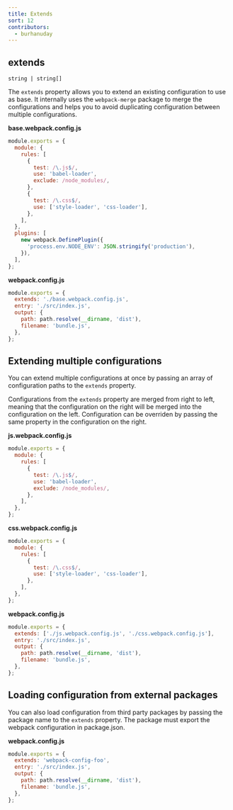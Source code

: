 ```yaml
---
title: Extends
sort: 12
contributors:
  - burhanuday
---
```


## extends

`string | string[]`

The `extends` property allows you to extend an existing configuration to use as base. It internally uses the `webpack-merge` package to merge the configurations and helps you to avoid duplicating configuration between multiple configurations.

**base.webpack.config.js**

```javascript
module.exports = {
  module: {
    rules: [
      {
        test: /\.js$/,
        use: 'babel-loader',
        exclude: /node_modules/,
      },
      {
        test: /\.css$/,
        use: ['style-loader', 'css-loader'],
      },
    ],
  },
  plugins: [
    new webpack.DefinePlugin({
      'process.env.NODE_ENV': JSON.stringify('production'),
    }),
  ],
};
```

**webpack.config.js**

```javascript
module.exports = {
  extends: './base.webpack.config.js',
  entry: './src/index.js',
  output: {
    path: path.resolve(__dirname, 'dist'),
    filename: 'bundle.js',
  },
};
```

## Extending multiple configurations

You can extend multiple configurations at once by passing an array of configuration paths to the `extends` property.

Configurations from the `extends` property are merged from right to left, meaning that the configuration on the right will be merged into the configuration on the left. Configuration can be overriden by passing the same property in the configuration on the right.

**js.webpack.config.js**

```javascript
module.exports = {
  module: {
    rules: [
      {
        test: /\.js$/,
        use: 'babel-loader',
        exclude: /node_modules/,
      },
    ],
  },
};
```

**css.webpack.config.js**

```javascript
module.exports = {
  module: {
    rules: [
      {
        test: /\.css$/,
        use: ['style-loader', 'css-loader'],
      },
    ],
  },
};
```

**webpack.config.js**

```javascript
module.exports = {
  extends: ['./js.webpack.config.js', './css.webpack.config.js'],
  entry: './src/index.js',
  output: {
    path: path.resolve(__dirname, 'dist'),
    filename: 'bundle.js',
  },
};
```

## Loading configuration from external packages

You can also load configuration from third party packages by passing the package name to the `extends` property. The package must export the webpack configuration in package.json.

**webpack.config.js**

```javascript
module.exports = {
  extends: 'webpack-config-foo',
  entry: './src/index.js',
  output: {
    path: path.resolve(__dirname, 'dist'),
    filename: 'bundle.js',
  },
};
```
